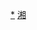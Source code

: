 <div style="position: relative" class="center">
{{Image label begin|image=Administrative Division Xiangtan.png|width={{{1|582}}}|link=}} 
{{Image label|x=1470|y=330|scale={{{1|582}}}/1940|text=[[雨湖区|<span style="color: black;">'''雨湖区'''</span>]]}}
{{Image label|x=1760|y=330|scale={{{1|582}}}/1940|text={{vtext|[[岳塘区|<span style="color: black;">'''岳塘区'''</span>]]}}}}
{{Image label|x=1370|y=920|scale={{{1|582}}}/1940|text=[[湘潭县|<span style="color: black;">'''湘潭县'''</span>]]}}
{{Image label|x=630|y=620|scale={{{1|582}}}/1940|text=[[湘乡市|<span style="color: black;">'''湘乡市'''</span>]]}}
{{Image label|x=880|y=320|scale={{{1|582}}}/1940|text=[[韶山市|<span style="color: black;">'''韶山市'''</span>]]}}
</div>
<noinclude>
[[Category:湘潭行政区划|*]]
[[Category:中华人民共和国地级行政区划图|湘]]
</noinclude>